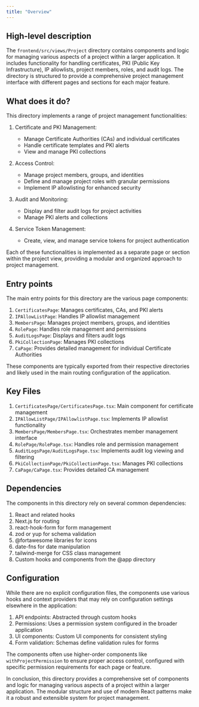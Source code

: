 ```yaml
---
title: "Overview"
---
```


## High-level description
The `frontend/src/views/Project` directory contains components and logic for managing various aspects of a project within a larger application. It includes functionality for handling certificates, PKI (Public Key Infrastructure), IP allowlists, project members, roles, and audit logs. The directory is structured to provide a comprehensive project management interface with different pages and sections for each major feature.

## What does it do?
This directory implements a range of project management functionalities:

1. Certificate and PKI Management:
   - Manage Certificate Authorities (CAs) and individual certificates
   - Handle certificate templates and PKI alerts
   - View and manage PKI collections

2. Access Control:
   - Manage project members, groups, and identities
   - Define and manage project roles with granular permissions
   - Implement IP allowlisting for enhanced security

3. Audit and Monitoring:
   - Display and filter audit logs for project activities
   - Manage PKI alerts and collections

4. Service Token Management:
   - Create, view, and manage service tokens for project authentication

Each of these functionalities is implemented as a separate page or section within the project view, providing a modular and organized approach to project management.

## Entry points
The main entry points for this directory are the various page components:

1. `CertificatesPage`: Manages certificates, CAs, and PKI alerts
2. `IPAllowListPage`: Handles IP allowlist management
3. `MembersPage`: Manages project members, groups, and identities
4. `RolePage`: Handles role management and permissions
5. `AuditLogsPage`: Displays and filters audit logs
6. `PkiCollectionPage`: Manages PKI collections
7. `CaPage`: Provides detailed management for individual Certificate Authorities

These components are typically exported from their respective directories and likely used in the main routing configuration of the application.

## Key Files
1. `CertificatesPage/CertificatesPage.tsx`: Main component for certificate management
2. `IPAllowListPage/IPAllowlistPage.tsx`: Implements IP allowlist functionality
3. `MembersPage/MembersPage.tsx`: Orchestrates member management interface
4. `RolePage/RolePage.tsx`: Handles role and permission management
5. `AuditLogsPage/AuditLogsPage.tsx`: Implements audit log viewing and filtering
6. `PkiCollectionPage/PkiCollectionPage.tsx`: Manages PKI collections
7. `CaPage/CaPage.tsx`: Provides detailed CA management

## Dependencies
The components in this directory rely on several common dependencies:

1. React and related hooks
2. Next.js for routing
3. react-hook-form for form management
4. zod or yup for schema validation
5. @fortawesome libraries for icons
6. date-fns for date manipulation
7. tailwind-merge for CSS class management
8. Custom hooks and components from the @app directory

## Configuration
While there are no explicit configuration files, the components use various hooks and context providers that may rely on configuration settings elsewhere in the application:

1. API endpoints: Abstracted through custom hooks
2. Permissions: Uses a permission system configured in the broader application
3. UI components: Custom UI components for consistent styling
4. Form validation: Schemas define validation rules for forms

The components often use higher-order components like `withProjectPermission` to ensure proper access control, configured with specific permission requirements for each page or feature.

In conclusion, this directory provides a comprehensive set of components and logic for managing various aspects of a project within a larger application. The modular structure and use of modern React patterns make it a robust and extensible system for project management.